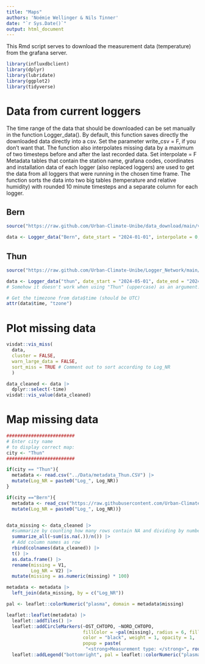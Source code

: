 ```yaml
---
title: "Maps"
authors: 'Noémie Wellinger & Nils Tinner'
date: "`r Sys.Date()`"
output: html_document
---
```


This Rmd script serves to download the measurement data (temperature) from the grafana server.

```r
library(influxdbclient)
library(dplyr)
library(lubridate)
library(ggplot2)
library(tidyverse)
```

# Data from current loggers

The time range of the data that should be downloaded can be set manually in the function Logger_data(). By default, this function saves directly the downloaded data directly into a csv. Set the parameter write_csv = F, if you don't want that. The function also interpolates missing data by a maximum of two timesteps before and after the last recorded data. Set interpolate = F Metadata tables that contain the station name, grafana codes, coordinates and installation data of each logger (also replaced loggers) are used to get the data from all loggers that were running in the chosen time frame. The function sorts the data into two big tables (temperature and relative humidity) with rounded 10 minute timesteps and a separate column for each logger.

## Bern

```r
source("https://raw.github.com/Urban-Climate-Unibe/data_download/main/vignettes/Step_1_Get_Data_all.Rmd")

data <- Logger_data("Bern", date_start = "2024-01-01", interpolate = 0, write_csv = T)
```

## Thun

```r
source("https://raw.github.com/Urban-Climate-Unibe/Logger_Network/main/R/Logger_Data.R")

data <- Logger_data("thun", date_start = "2024-05-01", date_end = "2024-08-12", interpolate = 0, write_csv = T)
# Somehow it doesn't work when using "Thun" (uppercase) as an argument. 
```

```r
# Get the timezone from data$time (should be UTC)
attr(data$time, "tzone")
```

# Plot missing data

```r
visdat::vis_miss(
  data,
  cluster = FALSE, 
  warn_large_data = FALSE,
  sort_miss = TRUE # Comment out to sort according to Log_NR
  )

data_cleaned <- data |>
  dplyr::select(-time)
visdat::vis_value(data_cleaned)
```

# Map missing data

```r
#########################
# Enter city name
# to display correct map:
city <- "Thun"
#########################

if(city == "Thun"){
  metadata <- read.csv("../Data/metadata_Thun.CSV") |> 
  mutate(Log_NR = paste0("Log_", Log_NR))
}

if(city =="Bern"){
  metadata <- read_csv("https://raw.githubusercontent.com/Urban-Climate-Unibe/Logger_Network/main/data/metadata_gen_2.csv", show_col_types = FALSE) |>
  mutate(Log_NR = paste0("Log_", Log_NR))}


data_missing <- data_cleaned |>
  #summarize by counting how many rows contain NA and dividing by number of rows
  summarize_all(~sum(is.na(.))/n()) |>
  # Add column names as row
  rbind(colnames(data_cleaned)) |>
  t() |>
  as.data.frame() |>
  rename(missing = V1,
         Log_NR = V2) |>
  mutate(missing = as.numeric(missing) * 100)

metadata <- metadata |>
  left_join(data_missing, by = c("Log_NR"))

pal <- leaflet::colorNumeric("plasma", domain = metadata$missing)

leaflet::leaflet(metadata) |>
  leaflet::addTiles() |>
  leaflet::addCircleMarkers(~OST_CHTOPO, ~NORD_CHTOPO, 
                            fillColor = ~pal(missing), radius = 6, fillOpacity = 1, 
                            color = "black", weight = 1, opacity = 1, 
                            popup = paste(
                             "<strong>Measurement type: </strong>", round(metadata$missing))) |>
  leaflet::addLegend("bottomright", pal = leaflet::colorNumeric("plasma", domain = metadata$missing), values = metadata$missing, title = "Missing data in %")
```

